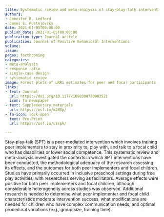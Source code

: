 ```yaml
---
title: Systematic review and meta-analysis of stay-play-talk interventions for improving social behaviors of young children
authors:
- Jennifer R. Ledford
- James E. Pustejovsky
date: 2021-01-05T00:00:00
publish_date: 2021-01-05T00:00:00
publication_type: Journal article
publication: Journal of Positive Behavioral Interventions
volume: 
issue: 
pages: forthcoming
categories:
- meta-analysis
- response ratio
- single-case design
- systematic review
image: Forest plots of LRRi estimates for peer and focal participants
links:
- text: Journal
  url: https://doi.org/10.1177/1098300720983521
  icon: fa newspaper
- text: Supplementary materials
  url: https://osf.io/m263p/
- fa-icon: lock-open
  text: Pre-Print
  url: https://osf.io/u7cph/

---
```



Stay-play-talk (SPT) is a peer-mediated intervention which involves training peer implementers to stay in proximity to, play with, and talk to a focal child who has disabilities or lower social competence. This systematic review and meta-analysis investigated the contexts in which SPT interventions have been conducted, the methodological adequacy of the research assessing its effects, and the outcomes for both peer implementers and focal children. Studies have primarily occurred in inclusive preschool settings during free play activities, with researchers serving as facilitators. Average effects were positive for both peer implementers and focal children, although considerable heterogeneity across studies was observed. Additional research is needed to determine what peer implementer and focal child characteristics moderate intervention success, what modifications are needed for children who have complex communication needs, and optimal procedural variations (e.g., group size, training time).

